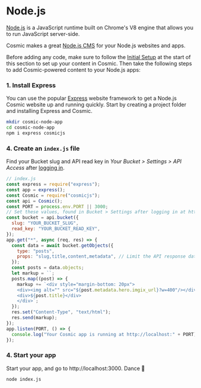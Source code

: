 # Node.js

[Node.js](https://nodejs.org/en/) is a JavaScript runtime built on Chrome's V8 engine that allows you to run JavaScript server-side.

Cosmic makes a great [Node.js CMS](https://www.cosmicjs.com/knowledge-base/nodejs-cms) for your Node.js websites and apps.

Before adding any code, make sure to follow the [Initial Setup](/guides/initial-setup) at the start of this section to set up your content in Cosmic. Then take the following steps to add Cosmic-powered content to your Node.js apps:

### 1. Install Express

You can use the popular [Express](https://expressjs.com) website framework to get a Node.js Cosmic website up and running quickly. Start by creating a project folder and installing Express and Cosmic.

```bash
mkdir cosmic-node-app
cd cosmic-node-app
npm i express cosmicjs
```

### 4. Create an `index.js` file

Find your Bucket slug and API read key in <i>Your Bucket > Settings > API Access</i> after [logging in](https://app.cosmicjs.com).

```javascript
// index.js
const express = require("express");
const app = express();
const Cosmic = require("cosmicjs");
const api = Cosmic();
const PORT = process.env.PORT || 3000;
// Set these values, found in Bucket > Settings after logging in at https://app.cosmicjs.com/login
const bucket = api.bucket({
  slug: "YOUR_BUCKET_SLUG",
  read_key: "YOUR_BUCKET_READ_KEY",
});
app.get("*", async (req, res) => {
  const data = await bucket.getObjects({
    type: "posts",
    props: "slug,title,content,metadata", // Limit the API response data by props
  });
  const posts = data.objects;
  let markup = ``;
  posts.map((post) => {
    markup += `<div style="margin-bottom: 20px">
    <div><img alt="" src="${post.metadata.hero.imgix_url}?w=400"/></div>
    <div>${post.title}</div>
    </div>`;
  });
  res.set("Content-Type", "text/html");
  res.send(markup);
});
app.listen(PORT, () => {
  console.log("Your Cosmic app is running at http://localhost:" + PORT);
});
```

### 4. Start your app

Start your app, and go to http://localhost:3000. Dance 🎉

```
node index.js
```
